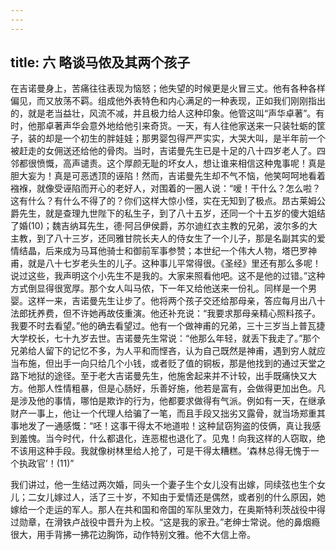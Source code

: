```yaml
---
---
---
```

title: 六 略谈马侬及其两个孩子
---





在吉诺曼身上，苦痛往往表现为恼怒；他失望的时候更是火冒三丈。他有各种各样偏见，而又放荡不羁。组成他外表特色和内心满足的一种表现，正如我们刚刚指出的，就是老当益壮，风流不减，并且极力给人这种印象。他管这叫“声华卓著”。有时，他那卓著声华会意外地给他引来奇货。一天，有人往他家送来一只装牡蛎的筐子，装的却是一个初生的胖娃娃；那男婴包得严严实实，大哭大叫，是半年前一个被赶走的女佣送还给他的骨肉。当时，吉诺曼先生已是十足的八十四岁老人了。四邻都很愤慨，高声谴责。这个厚颜无耻的坏女人，想让谁来相信这种鬼事呢！真是胆大妄为！真是可恶透顶的诬陷！然而，吉诺曼先生却不气不恼，他笑呵呵地看着襁褓，就像受诬陷而开心的老好人，对围着的一圈人说：“嗳！干什么？怎么啦？这有什么？有什么不得了的？你们这样大惊小怪，实在无知到了极点。昂古莱姆公爵先生，就是查理九世陛下的私生子，到了八十五岁，还同一个十五岁的傻大姐结了婚(10)；魏吉纳耳先生，德·阿吕伊侯爵，苏尔迪红衣主教的兄弟，波尔多的大主教，到了八十三岁，还同雅甘院长夫人的侍女生了一个儿子，那是名副其实的爱情结晶，后来成为马耳他骑士和御前军事参赞；本世纪一个伟大人物，塔巴罗神甫，就是八十七岁老头生的儿子。这种事儿平常得很。《圣经》里还有那么多呢！说过这些，我声明这个小先生不是我的。大家来照看他吧。这不是他的过错。”这种方式倒显得很宽厚。那个女人叫马侬，下一年又给他送来一份礼。同样是一个男婴。这样一来，吉诺曼先生让步了。他将两个孩子交还给那母亲，答应每月出八十法郎抚养费，但不许她再故伎重演。他还补充说：“我要求那母亲精心照料孩子。我要不时去看望。”他的确去看望过。他有一个做神甫的兄弟，三十三岁当上普瓦捷大学校长，七十九岁去世。吉诺曼先生常说：“他那么年轻，就丢下我走了。”那个兄弟给人留下的记忆不多，为人平和而悭吝，认为自己既然是神甫，遇到穷人就应当布施，但出手一向只给几个小钱，或者贬了值的铜板，那是他找到的通过天堂之路下地狱的途径。至于老大吉诺曼先生，他施舍起来并不计较，出手既痛快又大方。他那人性情粗暴，但是心肠好，乐善好施，他若是富有，会做得更加出色。凡是涉及他的事情，哪怕是欺诈的行为，他都要求做得有气派。例如有一天，在继承财产一事上，他让一个代理人给骗了一笔，而且手段又拙劣又露骨，就当场郑重其事地发了一通感慨：“呸！这事干得太不地道啦！这种鼠窃狗盗的伎俩，真让我感到羞愧。当今时代，什么都退化，连恶棍也退化了。见鬼！向我这样的人窃取，绝不该用这种手段。我就像树林里给人抢了，可是干得太糟糕。‘森林总得无愧于一个执政官’！(11)”

我们讲过，他一生结过两次婚，同头一个妻子生个女儿没有出嫁，同续弦也生个女儿；二女儿嫁过人，活了三十岁，不知由于爱情还是偶然，或者别的什么原因，她嫁给一个走运的军人。那人在共和国和帝国的军队里效力，在奥斯特利茨战役中得过勋章，在滑铁卢战役中晋升为上校。“这是我的家丑。”老绅士常说。他的鼻烟瘾很大，用手背拂一拂花边胸饰，动作特别文雅。他不大信上帝。